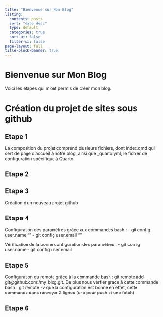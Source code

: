 ```yaml
---
title: "Bienvenue sur Mon Blog"
listing:
  contents: posts
  sort: "date desc"
  type: default
  categories: true
  sort-ui: false
  filter-ui: false
page-layout: full
title-block-banner: true
---
```


# Bienvenue sur Mon Blog

Voici les étapes qui m'ont permis de créer mon blog.

# Création du projet de sites sous github

## Etape 1

La composition du projet comprend plusieurs fichiers, dont index.qmd qui sert de page d'accueil à notre blog, ainsi que \_quarto.yml, le fichier de configuration spécifique à Quarto.

## Etape 2

## Etape 3

Création d'un nouveau projet github 

## Etape 4

Configuration des paramétres grâce aux commandes bash : 
  - git config user.name "<votre username>"
  - git config user.email "<votre email>"
  
Vérification de la bonne configuration des paramétres :
  - git config user.name
  - git config user.email
  
## Etape 5 

Configuration du remote grâce à la commande bash : git remote add git@github.com:<votreusernamegithub>/my_blog.git. De plus nous vérfier grace à cette commande bash : git remote -v que la configuration est bonne en effet, cette commande dans renvoyer 2 lignes (une pour push et une fetch)
  
## Etape 6

